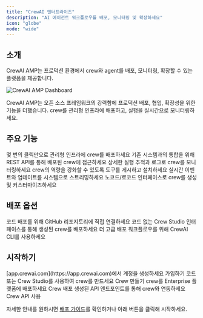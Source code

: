 ```yaml
---
title: "CrewAI 엔터프라이즈"
description: "AI 에이전트 워크플로우를 배포, 모니터링 및 확장하세요"
icon: "globe"
mode: "wide"
---
```


## 소개

CrewAI AMP는 프로덕션 환경에서 crew와 agent를 배포, 모니터링, 확장할 수 있는 플랫폼을 제공합니다.

<Frame>
  <img src="/images/enterprise/crewai-enterprise-dashboard.png" alt="CrewAI AMP Dashboard" />
</Frame>

CrewAI AMP는 오픈 소스 프레임워크의 강력함에 프로덕션 배포, 협업, 확장성을 위한 기능을 더했습니다. crew를 관리형 인프라에 배포하고, 실행을 실시간으로 모니터링하세요.

## 주요 기능

<CardGroup cols={2}>
  <Card title="Crew Deployments" icon="rocket">
    몇 번의 클릭만으로 관리형 인프라에 crew를 배포하세요
  </Card>
  <Card title="API Access" icon="code">
    기존 시스템과의 통합을 위해 REST API를 통해 배포된 crew에 접근하세요
  </Card>
  <Card title="Observability" icon="chart-line">
    상세한 실행 추적과 로그로 crew를 모니터링하세요
  </Card>
  <Card title="Tool Repository" icon="toolbox">
    crew의 역량을 강화할 수 있도록 도구를 게시하고 설치하세요
  </Card>
  <Card title="Webhook Streaming" icon="webhook">
    실시간 이벤트와 업데이트를 시스템으로 스트리밍하세요
  </Card>
  <Card title="Crew Studio" icon="paintbrush">
    노코드/로코드 인터페이스로 crew를 생성 및 커스터마이즈하세요
  </Card>
</CardGroup>

## 배포 옵션

<CardGroup cols={3}>
  <Card title="GitHub 통합" icon="github">
    코드 배포를 위해 GitHub 리포지토리에 직접 연결하세요
  </Card>
  <Card title="Crew Studio" icon="palette">
    코드 없는 Crew Studio 인터페이스를 통해 생성된 crew를 배포하세요
  </Card>
  <Card title="CLI 배포" icon="terminal">
    더 고급 배포 워크플로우를 위해 CrewAI CLI를 사용하세요
  </Card>
</CardGroup>

## 시작하기

<Steps>
  <Step title="계정 가입하기">
    [app.crewai.com](https://app.crewai.com)에서 계정을 생성하세요
    <Card
      title="가입하기"
      icon="user"
      href="https://app.crewai.com/signup"
    >
      가입하기
    </Card>
  </Step>
  <Step title="첫 번째 crew 만들기">
    코드 또는 Crew Studio를 사용하여 crew를 만드세요
    <Card
      title="Crew 만들기"
      icon="paintbrush"
      href="/ko/enterprise/guides/build-crew"
    >
      Crew 만들기
    </Card>
  </Step>
  <Step title="crew 배포하기">
    crew를 Enterprise 플랫폼에 배포하세요
    <Card
      title="Crew 배포"
      icon="rocket"
      href="/ko/enterprise/guides/deploy-crew"
    >
      Crew 배포
    </Card>
  </Step>
  <Step title="crew에 접근하기">
    생성된 API 엔드포인트를 통해 crew와 연동하세요
    <Card
      title="API 접근"
      icon="code"
      href="/ko/enterprise/guides/kickoff-crew"
    >
      Crew API 사용
    </Card>
  </Step>
</Steps>

자세한 안내를 원하시면 [배포 가이드](/ko/enterprise/guides/deploy-crew)를 확인하거나 아래 버튼을 클릭해 시작하세요.